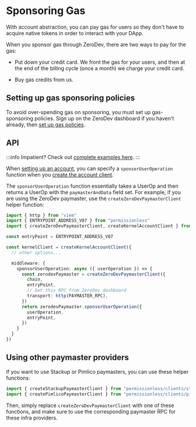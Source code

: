 # Sponsoring Gas

With account abstraction, you can pay gas for users so they don't have to acquire native tokens in order to interact with your DApp.

When you sponsor gas through ZeroDev, there are two ways to pay for the gas:

- Put down your credit card.  We front the gas for your users, and then at the end of the billing cycle (once a month) we charge your credit card.

- Buy gas credits from us.

## Setting up gas sponsoring policies

To avoid over-spending gas on sponsoring, you must set up gas-sponsoring policies.  Sign up on the ZeroDev dashboard if you haven't already, then [set up gas policies](/meta-infra/gas-policies).

## API

:::info
Impatient?  Check out [complete examples here](https://github.com/zerodevapp/zerodev-examples/blob/main/create-account/main.ts).
:::

When [setting up an account](/sdk/core-api/create-account), you can specify a `sponsorUserOperation` function when you [create the account client](/sdk/core-api/create-account#create-an-account-client).

The `sponsorUserOperation` function essentially takes a UserOp and then returns a UserOp with the `paymasterAndData` field set.  For example, if you are using the ZeroDev paymaster, use the `createZeroDevPaymasterClient` helper function:

```typescript
import { http } from "viem"
import { ENTRYPOINT_ADDRESS_V07 } from "permissionless"
import { createZeroDevPaymasterClient, createKernelAccountClient } from "@zerodev/sdk"

const entryPoint = ENTRYPOINT_ADDRESS_V07

const kernelClient = createKernelAccountClient({
  // other options...

  middleware: {
    sponsorUserOperation: async ({ userOperation }) => {
      const zerodevPaymaster = createZeroDevPaymasterClient({
        chain,
        entryPoint,
        // Get this RPC from ZeroDev dashboard
        transport: http(PAYMASTER_RPC),
      })
      return zerodevPaymaster.sponsorUserOperation({
        userOperation,
        entryPoint,
      })
    }
  }
})
```

## Using other paymaster providers

If you want to use Stackup or Pimlico paymasters, you can use these helper functions:

```ts
import { createStackupPaymasterClient } from "permissionless/clients/stackup"
import { createPimlicoPaymasterClient } from "permissionless/clients/pimlico"
```

Then, simply replace `createZeroDevPaymasterClient` with one of these functions, and make sure to use the corresponding paymaster RPC for these infra providers.
